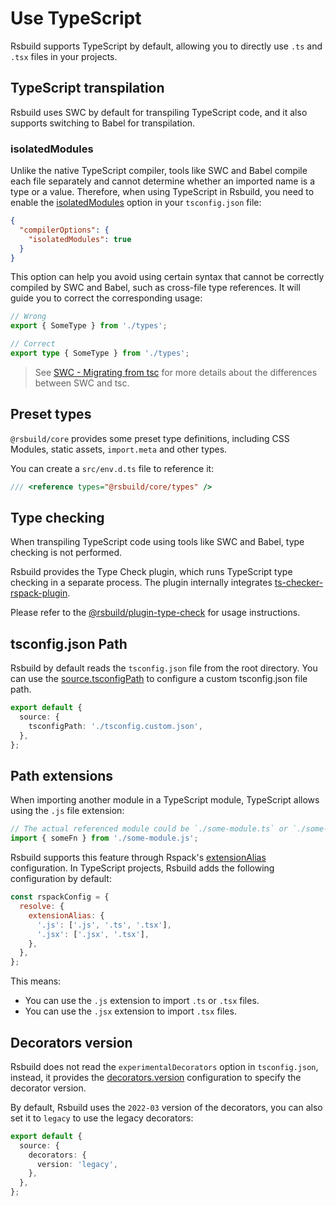 # Use TypeScript

Rsbuild supports TypeScript by default, allowing you to directly use `.ts` and `.tsx` files in your projects.

## TypeScript transpilation

Rsbuild uses SWC by default for transpiling TypeScript code, and it also supports switching to Babel for transpilation.

### isolatedModules

Unlike the native TypeScript compiler, tools like SWC and Babel compile each file separately and cannot determine whether an imported name is a type or a value. Therefore, when using TypeScript in Rsbuild, you need to enable the [isolatedModules](https://typescriptlang.org/tsconfig/#isolatedModules) option in your `tsconfig.json` file:

```json title="tsconfig.json"
{
  "compilerOptions": {
    "isolatedModules": true
  }
}
```

This option can help you avoid using certain syntax that cannot be correctly compiled by SWC and Babel, such as cross-file type references. It will guide you to correct the corresponding usage:

```ts
// Wrong
export { SomeType } from './types';

// Correct
export type { SomeType } from './types';
```

> See [SWC - Migrating from tsc](https://swc.rs/docs/migrating-from-tsc) for more details about the differences between SWC and tsc.

## Preset types

`@rsbuild/core` provides some preset type definitions, including CSS Modules, static assets, `import.meta` and other types.

You can create a `src/env.d.ts` file to reference it:

```ts title="src/env.d.ts"
/// <reference types="@rsbuild/core/types" />
```

## Type checking

When transpiling TypeScript code using tools like SWC and Babel, type checking is not performed.

Rsbuild provides the Type Check plugin, which runs TypeScript type checking in a separate process. The plugin internally integrates [ts-checker-rspack-plugin](https://github.com/rspack-contrib/ts-checker-rspack-plugin).

Please refer to the [@rsbuild/plugin-type-check](https://github.com/rspack-contrib/rsbuild-plugin-type-check) for usage instructions.

## tsconfig.json Path

Rsbuild by default reads the `tsconfig.json` file from the root directory. You can use the [source.tsconfigPath](/config/source/tsconfig-path) to configure a custom tsconfig.json file path.

```ts
export default {
  source: {
    tsconfigPath: './tsconfig.custom.json',
  },
};
```

## Path extensions

When importing another module in a TypeScript module, TypeScript allows using the `.js` file extension:

```ts title="src/index.ts"
// The actual referenced module could be `./some-module.ts` or `./some-module.tsx`
import { someFn } from './some-module.js';
```

Rsbuild supports this feature through Rspack's [extensionAlias](https://rspack.dev/config/resolve#resolveextensionalias) configuration. In TypeScript projects, Rsbuild adds the following configuration by default:

```js
const rspackConfig = {
  resolve: {
    extensionAlias: {
      '.js': ['.js', '.ts', '.tsx'],
      '.jsx': ['.jsx', '.tsx'],
    },
  },
};
```

This means:

- You can use the `.js` extension to import `.ts` or `.tsx` files.
- You can use the `.jsx` extension to import `.tsx` files.

## Decorators version

Rsbuild does not read the `experimentalDecorators` option in `tsconfig.json`, instead, it provides the [decorators.version](/config/source/decorators#decoratorsversion) configuration to specify the decorator version.

By default, Rsbuild uses the `2022-03` version of the decorators, you can also set it to `legacy` to use the legacy decorators:

```ts title="rsbuild.config.ts"
export default {
  source: {
    decorators: {
      version: 'legacy',
    },
  },
};
```
